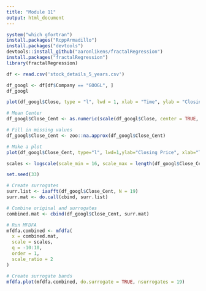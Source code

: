 ```yaml
---
title: "Module 11"
output: html_document
---
```

```r
system("which gfortran")
install.packages("RcppArmadillo")
install.packages("devtools")
devtools::install_github("aaronlikens/fractalRegression")
install.packages("fractalRegression")
library(fractalRegression)
```

```r
df <- read.csv('stock_details_5_years.csv')

df_googl <- df[df$Company == "GOOGL", ]
df_googl
```

```r
plot(df_googl$Close, type = "l", lwd = 1, xlab = "Time", ylab = "Closing Price", main = "GOOGL Closing Price Time Series")
```

```r
# Mean Center
df_googl$Close_Cent <- as.numeric(scale(df_googl$Close, center = TRUE, scale = FALSE))

# Fill in missing values
df_googl$Close_Cent <- zoo::na.approx(df_googl$Close_Cent)

# Make a plot
plot(df_googl$Close_Cent, type="l", lwd=1,ylab="Closing Price", xlab="Time", main="GOOGL Closing Price Time Series Normalized")

```
```r
scales <- logscale(scale_min = 16, scale_max = length(df_googl$Close_Cent)/4, scale_ratio = 2)
```


```r
set.seed(33)

# Create surrogates
surr.list <- iaafft(df_googl$Close_Cent, N = 19)
surr.mat <- do.call(cbind, surr.list)

# Combine original and surrogates
combined.mat <- cbind(df_googl$Close_Cent, surr.mat)

# Run MFDFA
mfdfa.combined <- mfdfa(
  x = combined.mat,
  scale = scales,
  q = -10:10,
  order = 1,
  scale_ratio = 2
)

# Create surrogate bands
mfdfa.plot(mfdfa.combined, do.surrogate = TRUE, nsurrogates = 19)
```
